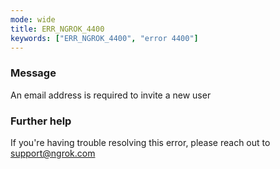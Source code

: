 ```yaml
---
mode: wide
title: ERR_NGROK_4400
keywords: ["ERR_NGROK_4400", "error 4400"]
---
```


### Message

An email address is required to invite a new user

### Further help

If you're having trouble resolving this error, please reach out to [support@ngrok.com](mailto:support@ngrok.com?subject=Help%20with%20ERR_NGROK_4400)
